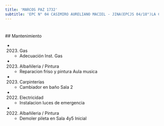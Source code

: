 ```yaml
---
title: 'MARCOS PAZ 1732'
subtitle: 'EPC N° 04 CASIMIRO AURELIANO MACIEL - JINA(EPCJS 04/18°)LA CALESITA DON JOSE'
---
```


#


 ## Mantenimiento

*  (2023) Gas 
    + Adecuación Inst. Gas

*  (2023) Albañileria / Pintura 
    + Reparacion friso y pintura Aula musica

*  (2023) Carpinterías 
    + Cambiador en baño Sala 2

*  (2022) Electricidad 
    + Instalacion luces de emergencia

*  (2022) Albañileria / Pintura 
    + Demoler pileta en Sala 4y5 Inicial




